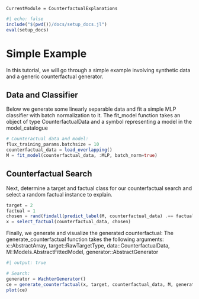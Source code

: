 ```@meta
CurrentModule = CounterfactualExplanations 
```

```julia
#| echo: false
include("$(pwd())/docs/setup_docs.jl")
eval(setup_docs)
```

# Simple Example

In this tutorial, we will go through a simple example involving synthetic data and a generic counterfactual generator.

## Data and Classifier

Below we generate some linearly separable data and fit a simple MLP classifier with batch normalization to it. 
The fit_model function takes an object of type CounterfactualData and a symbol representing a model in the model_catalogue

```julia
# Counteractual data and model:
flux_training_params.batchsize = 10
counterfactual_data = load_overlapping()
M = fit_model(counterfactual_data, :MLP, batch_norm=true)
```

## Counterfactual Search

Next, determine a target and factual class for our counterfactual search and select a random factual instance to explain.

```julia
target = 2
factual = 1
chosen = rand(findall(predict_label(M, counterfactual_data) .== factual))
x = select_factual(counterfactual_data, chosen)
```

Finally, we generate and visualize the generated counterfactual:
The generate_counterfactual function takes the following arguments: 
    x::AbstractArray,
    target::RawTargetType,
    data::CounterfactualData,
    M::Models.AbstractFittedModel,
    generator::AbstractGenerator

```julia
#| output: true

# Search:
generator = WachterGenerator()
ce = generate_counterfactual(x, target, counterfactual_data, M, generator)
plot(ce)
```
